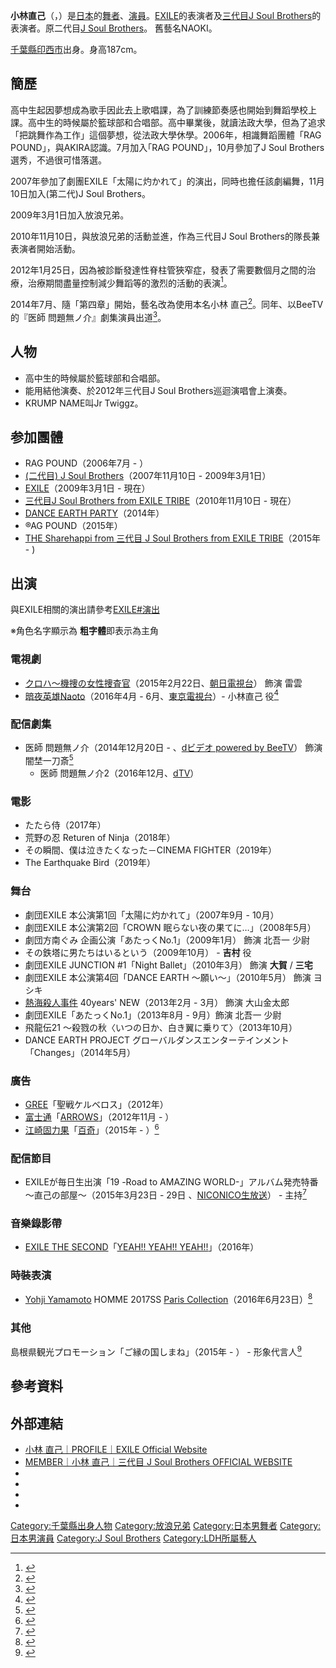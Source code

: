{{藝人
| 姓名     = 小林直己
| 類型     = 男藝人
| 圖片     = Kobayashi Naoki from "Earthquake Bird" at Opening Ceremony of the Tokyo International Film Festival 2019 (49013515833).jpg
| 圖片尺寸 = 
| 圖片簡介 = 
| 原名     =  
| 外文名   = {{lang|ja|小林 直己}}
| 外文     = ja
| 羅馬拼音 = Kobayashi Naoki
| 英文名   = 
| 暱稱     = 
| 其他藝名 = NAOKI
| 國籍     = {{JPN}}
| 出生日期 = {{birth_date_and_age|1984|11|10}}
| 出生地點 = {{JPN}}・[[千葉縣|千葉縣]][[印西市|印西市]]
| 逝世日期 = 
| 逝世地點 = 
| 職業     = [[舞者|舞者]]、[[演員|演員]]
| 語言     = 日語
| 教育程度 = [[法政大學_(日本)|法政大學]]肄業
| 宗教信仰 = 
| 配偶     = 
| 兒女     = 
| 父母     = 
| 音樂類型 = 
| 演奏樂器 = 
| 出身地   = {{JPN}}
| 出道作   = 
| 出道日期 = 
| 代表作   = 
| 活躍年代 = 2007年至今
| 唱片公司 = [[rhythm_zone|rhythm zone]]
| 經紀公司 = [[LDH_(藝能事務所)|LDH]]
| 網站     = [http://www.exile.jp/profile/profile_member.php?id=1000247 官方簡介]
| 相關團體 = [[EXILE|EXILE]]<br />[[J_Soul_Brothers|J Soul Brothers]]<br />[[J_Soul_Brothers|三代目J Soul Brothers]]
| 獎項     = 
| IMDb     = 5404822
}}
{{Japanese|japanese=小林 直己|kana=こばやし なおき|romaji=Kobayashi Naokio}}

'''小林直己'''（{{jpn|j=小林 直己|hg=こばやし なおき|rm=Kobayashi Naoki}}，{{bd|1984年|11月10日|||Kobayashi Naoki}}）是[[日本|日本]]的[[舞者|舞者]]、[[演員|演員]]。[[EXILE|EXILE]]的表演者及[[J_Soul_Brothers|三代目J Soul Brothers]]的表演者。原二代目[[J_Soul_Brothers|J Soul Brothers]]。 舊藝名NAOKI。

[[千葉縣|千葉縣]][[印西市|印西市]]出身。身高187cm。

== 簡歷 ==
高中生起因夢想成為歌手因此去上歌唱課，為了訓練節奏感也開始到舞蹈學校上課。高中生的時候屬於籃球部和合唱部。高中畢業後，就讀法政大學，但為了追求「把跳舞作為工作」這個夢想，從法政大學休學。2006年，相識舞蹈團體「RAG POUND」，與AKIRA認識。7月加入｢RAG POUND｣，10月參加了J Soul Brothers選秀，不過很可惜落選。

2007年參加了劇團EXILE「太陽に灼かれて」的演出，同時也擔任該劇編舞，11月10日加入(第二代)J Soul Brothers。

2009年3月1日加入放浪兄弟。

2010年11月10日，與放浪兄弟的活動並進，作為三代目J Soul Brothers的隊長兼表演者開始活動。

2012年1月25日，因為被診斷發達性脊柱管狹窄症，發表了需要數個月之間的治療，治療期間盡量控制減少舞蹈等的激烈的活動的表演<ref>{{cite news |title=EXILE・NAOKIが発達性脊柱管狭窄症で活動制限を発表 4月ツアーで復帰予定 |publisher=オリコン |date=2012-01-25 |url=http://www.oricon.co.jp/news/entertainment/2006196/full/ |accessdate=2012-01-26 |archive-date=2013-07-09 |archive-url=https://web.archive.org/web/20130709080549/http://www.oricon.co.jp/news/entertainment/2006196/full/ |dead-url=no }}</ref>。

2014年7月、隨「第四章」開始，藝名改為使用本名小林 直己<ref>{{cite news|url=http://natalie.mu/music/news/121790|title=EXILE、第四章始動でメンバー名＆表記変更|publisher=[[ナタリー_(ニュースサイト)|音楽ナタリー]]|date=2014-07-22|accessdate=2014-12-05|archive-date=2014-08-08|archive-url=https://web.archive.org/web/20140808165737/http://natalie.mu/music/news/121790|dead-url=no}}</ref>。同年、以BeeTV的『医師 問題無ノ介』劇集演員出道<ref>{{cite news|url=http://www.cinematoday.jp/page/N0068774|title=EXILE小林直己、ドラマ初出演！杉良太郎を狙う闇の刺客に|publisher=シネマトゥデイ|date=2014-12-05|accessdate=2014-12-05|archive-date=2016-03-04|archive-url=https://web.archive.org/web/20160304082124/http://www.cinematoday.jp/page/N0068774|dead-url=no}}</ref>。

== 人物 ==
* 高中生的時候屬於籃球部和合唱部。
* 能用結他演奏、於2012年三代目J Soul Brothers巡迴演唱會上演奏。
* KRUMP NAME叫Jr Twiggz。

== 参加團體 ==
* RAG POUND（2006年7月 - ）
* [[J_Soul_Brothers|(二代目) J Soul Brothers]]（2007年11月10日 - 2009年3月1日）
* [[EXILE|EXILE]]（2009年3月1日 - 現在）
* [[J_Soul_Brothers|三代目J Soul Brothers from EXILE TRIBE]]（2010年11月10日 - 現在）
* [[DANCE_EARTH_PARTY|DANCE EARTH PARTY]]（2014年）
* ®AG POUND（2015年）
* [[THE_Sharehappi_from_三代目_J_Soul_Brothers_from_EXILE_TRIBE|THE Sharehappi from 三代目 J Soul Brothers from EXILE TRIBE]]（2015年 - )

== 出演 ==
與EXILE相關的演出請參考[[EXILE#演出|EXILE#演出]]

※角色名字顯示為 '''粗字體'''即表示為主角 

=== 電視劇  ===
* [[クロハシリーズ|クロハ～機捜の女性捜査官]]（2015年2月22日、[[朝日電視台|朝日電視台]]） 飾演 雷雲 
* [[暗夜英雄Naoto|暗夜英雄Naoto]]（2016年4月 - 6月、[[東京電視台|東京電視台]]）- 小林直己 役<ref>{{Cite news |title=EXILE TRIBE、NAOTO主演ドラマでド迫力ダンス　豪華メンバーとコラボ |date=2016-03-19 |author= |url=http://mdpr.jp/news/detail/1572318 |publisher=モデルプレス |accessdate=2016-03-19 |archive-date=2016-04-09 |archive-url=https://web.archive.org/web/20160409000102/http://mdpr.jp/news/detail/1572318 |dead-url=no }}</ref>

=== 配信劇集 ===
* 医師 問題無ノ介（2014年12月20日 - 、[[dビデオ_powered_by_BeeTV|dビデオ powered by BeeTV]]）  飾演 闇埜一刀斎<ref>{{cite news|url=http://mantan-web.jp/2014/12/25/20141225dog00m200050000c.html|title=EXILE・NAOKI ： ソロ活動は「武者修業に近い感じ」　「医師　問題無ノ介」でドラマ初出演|publisher=MANTANWEB|date=2014-12-25|accessdate=2015-02-02|archive-date=2016-10-11|archive-url=https://web.archive.org/web/20161011181457/http://mantan-web.jp/2014/12/25/20141225dog00m200050000c.html|dead-url=no}}</ref>
** 医師 問題無ノ介2（2016年12月、[[dTV|dTV]]）

=== 電影 ===
*たたら侍（2017年）
*荒野の忍 Returen of Ninja（2018年）
*その瞬間、僕は泣きたくなった－CINEMA FIGHTER（2019年）
*The Earthquake Bird（2019年）

=== 舞台 ===
* 劇団EXILE 本公演第1回「太陽に灼かれて」（2007年9月 - 10月）
* 劇団EXILE 本公演第2回「CROWN 眠らない夜の果てに…」（2008年5月）
* 劇団方南ぐみ 企画公演「あたっくNo.1」（2009年1月） 飾演 北吾一 少尉 
* その鉄塔に男たちはいるという（2009年10月） - '''吉村''' 役
* 劇団EXILE JUNCTION #1「Night Ballet」（2010年3月） 飾演 '''大賀''' / '''三宅'''
* 劇団EXILE 本公演第4回「DANCE EARTH 〜願い〜」（2010年5月） 飾演  ヨシキ
* [[熱海殺人事件|熱海殺人事件]] 40years' NEW（2013年2月 - 3月） 飾演 大山金太郎
* 劇団EXILE「あたっくNo.1」（2013年8月 - 9月）飾演 北吾一 少尉
* 飛龍伝21 〜殺戮の秋〈いつの日か、白き翼に乗りて〉（2013年10月）
* DANCE EARTH PROJECT グローバルダンスエンターテインメント「Changes」（2014年5月）

=== 廣告 ===
* [[GREE|GREE]]「聖戦ケルベロス」（2012年）
* [[富士通|富士通]]「[[ARROWS_(携帯電話)|ARROWS]]」（2012年11月 - ）
* [[江崎固力果|江崎固力果]]「[[百奇|百奇]]」（2015年 - ）<ref>{{cite web|url=http://www.oricon.co.jp/news/2058090/full/|title=三代目JSB・小林直己「打倒ランニングマン」 CMで振り付け考案|publisher=[[オリコン|ORICON]]|date=2015-08-25|accessdate=2015-08-25|archive-date=2021-01-14|archive-url=https://web.archive.org/web/20210114005807/https://www.oricon.co.jp/news/2058090/full/|dead-url=no}}</ref>

=== 配信節目 ===
* EXILEが毎日生出演「19 -Road to AMAZING WORLD-」アルバム発売特番 ～直己の部屋～（2015年3月23日 - 29日 、[[NICONICO生放送|NICONICO生放送]]） - 主持<ref>{{cite news |url=http://ch.nicovideo.jp/EXILE19 |title=EXILE毎日生放送ー直己の部屋ー |publisher=ニコニコ |date=2015-03-29 |accessdate=2015-03-31 |archive-date=2017-02-05 |archive-url=https://web.archive.org/web/20170205095548/http://ch.nicovideo.jp/EXILE19 |dead-url=no }}</ref>

=== 音樂錄影帶 ===
* [[EXILE_THE_SECOND|EXILE THE SECOND]]「[[YEAH!!_YEAH!!_YEAH!!|YEAH!! YEAH!! YEAH!!]]」（2016年）

=== 時裝表演 ===
* [[山本耀司|Yohji Yamamoto]] HOMME 2017SS [[パリ・コレクション|Paris Collection]]（2016年6月23日）<ref>{{cite news|url=http://www.oricon.co.jp/news/2074093/full/|title=EXILE/三代目JSB・小林直己、パリコレでランウェイデビュー メンバーも祝福|newspaper=ORICON STYLE|date=2016-06-27|accessdate=2016-06-27|archive-date=2019-09-03|archive-url=https://web.archive.org/web/20190903163305/https://www.oricon.co.jp/news/2074093/full/|dead-url=no}}</ref>

=== 其他 ===
島根県観光プロモーション「ご縁の国しまね」（2015年 - ） - 形象代言人<ref>{{Cite news |title=EXILE AKIRA「これからは誰かのために舞っていきたい」青柳翔、小林直己と島根県を熱くPR |date=2015-06-03 |author= |url=http://www.tvlife.jp/entame/37652 |publisher=TVLIFE |accessdate=2016-10-23 |archive-url=https://web.archive.org/web/20161023060414/http://www.tvlife.jp/entame/37652 |archive-date=2016-10-23 |dead-url=yes }}</ref>

== 參考資料 ==
{{reflist}}

== 外部連結 ==
* [http://www.exile.jp/profile/profile_member.php?id=1000247 小林 直己｜PROFILE｜EXILE Official Website] {{Wayback|url=http://www.exile.jp/profile/profile_member.php?id=1000247 |date=20200716233245 }}
* [http://www.jsoulb.jp/profile/profile_member.php?id=1000190 MEMBER｜小林 直己｜三代目 J Soul Brothers OFFICIAL WEBSITE] {{Wayback|url=http://www.jsoulb.jp/profile/profile_member.php?id=1000190 |date=20191113220339 }}
* {{twitter|Naoki_works_|Naoki Kobayashi}}
* {{Instagram|naokikobayashi_works|Naoki Kobayashi}}
* {{Facebook|Naoki-Kobayashi-955666181210637|Naoki Kobayashi}}
* {{IMDb name|id=5404822}}

{{EXILE}}
{{J Soul Brothers}}
{{Authority Control}}
{{DEFAULTSORT:Kobayashi Naoki}}
[[Category:千葉縣出身人物|Category:千葉縣出身人物]]
[[Category:放浪兄弟|Category:放浪兄弟]]
[[Category:日本男舞者|Category:日本男舞者]]
[[Category:日本男演員|Category:日本男演員]]
[[Category:J_Soul_Brothers|Category:J Soul Brothers]]
[[Category:LDH所屬藝人|Category:LDH所屬藝人]]